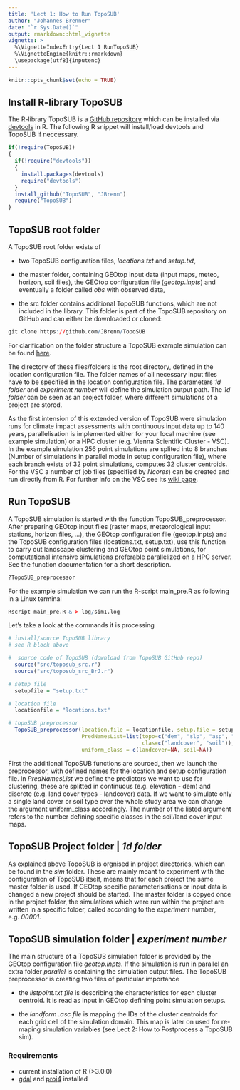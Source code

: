 ```yaml
---
title: 'Lect 1: How to Run TopoSUB'
author: "Johannes Brenner"
date: "`r Sys.Date()`"
output: rmarkdown::html_vignette
vignette: >
  %\VignetteIndexEntry{Lect 1 RunTopoSUB}
  %\VignetteEngine{knitr::rmarkdown}
  \usepackage[utf8]{inputenc}
---
```


```r
knitr::opts_chunk$set(echo = TRUE)
```

## Install R-library TopoSUB

The R-library TopoSUB is a [GitHub repository](https://github.com/JBrenn/TopoSUB) which can be installed via [devtools](https://www.rstudio.com/products/rpackages/devtools/) in R. The following R snippet will install/load devtools and TopoSUB if neccessary.

```r

if(!require(TopoSUB))
{
  if(!require("devtools"))
  {
    install.packages(devtools)
    require("devtools")
  }
  install_github("TopoSUB", "JBrenn")
  require("TopoSUB")
}

```

## TopoSUB root folder

A TopoSUB root folder exists of

* two TopoSUB configuration files, _locations.txt_ and _setup.txt_, 

* the master folder, containing GEOtop input data (input maps, meteo, horizon, soil files), the GEOtop configuration file (_geotop.inpts_) and eventually a folder called _obs_ with observed data,

* the src folder contains additional TopoSUB functions, which are not included in the library. This folder is part of the TopoSUB repository on GitHub and can either be downloaded or cloned:

```r
git clone https://github.com/JBrenn/TopoSUB
```

For clarification on the folder structure a TopoSUB example simulation can be found [here](https://cloud.scientificnet.org/index.php/s/Y6UwKt79pFZp2uR).
    
The directory of these files/folders is the root directory, defined in the location configuration file. The folder names of all necessary input files have to be specified in the location configuration file. The parameters _1d folder_ and _experiment number_ will define the simulation output path. The _1d folder_ can be seen as an project folder, where different simulations of a project are stored. 

As the first intension of this extended version of TopoSUB were simulation runs for climate impact assessments with continuous input data up to 140 years, parallelisation is implemented either for your local machine (see example simulation) or a HPC cluster (e.g. Vienna Scientific Cluster - VSC). In the example simulation 256 point simulations are splited into 8 branches (Number of simulations in parallel mode in setup configuration file), where each branch exists of 32 point simulations, computes 32 cluster centroids. For the VSC a number of job files (specified by _Ncores_) can be created and run directly from R. For further info on the VSC see its [wiki page](https://wiki.vsc.ac.at/doku.php?id=start). 

 
## Run TopoSUB

A TopoSUB simulation is started with the function TopoSUB_preprocessor. After preparing GEOtop input files (raster maps, meteorological input stations, horizon files, ...), the GEOtop configuration file (geotop.inpts) and the TopoSUB configuration files (locations.txt, setup.txt), use this function to carry out landscape clustering and GEOtop point simulations, for computational intensive simulations preferable parallelized on a HPC server. See the function documentation for a short description.

```r

?TopoSUB_preprocessor

```

For the example simulation we can run the R-script main_pre.R as following in a Linux terminal

```r
Rscript main_pre.R & > log/sim1.log
```

Let's take a look at the commands it is processing

```r

# install/source TopoSUB library
# see R block above

#  source code of TopoSUB (download from TopoSUB GitHub repo)
  source("src/toposub_src.r")
  source("src/toposub_src_BrJ.r")

# setup file
  setupfile = "setup.txt"

# location file
  locationfile = "locations.txt"

# topoSUB preprocessor
  TopoSUB_preprocessor(location.file = locationfile, setup.file = setupfile,
                       PredNamesList=list(topo=c("dem", "slp", "asp", "svf"),
                                          clas=c("landcover", "soil")),
                       uniform_class = c(landcover=NA, soil=NA))

```

First the additional TopoSUB functions are sourced, then we launch the preprocessor, with defined names for the location and setup configuration file. In _PredNamesList_ we define the predictors we want to use for clustering, these are splitted in continuous (e.g. elevation - dem) and discrete (e.g. land cover types - landcover) data. If we want to simulate only a single land cover or soil type over the whole study area we can change the argument uniform_class accordingly. The number of the listed argument refers to the number defining specific classes in the soil/land cover input maps.

## TopoSUB Project folder | _1d folder_
 
As explained above TopoSUB is orgnised in project directories, which can be found in the _sim_ folder. These are mainly meant to experiment with the configuration of TopoSUB itself, means that for each project the same master folder is used. If GEOtop specific parameterisations or input data is changed a new project should be started. The master folder is copyed once in the project folder, the simulations which were run within the project are written in a specific folder, called according to the _experiment number_, e.g. _00001_.

## TopoSUB simulation folder | _experiment number_

The main structure of a TopoSUB simulation folder is provided by the GEOtop configuration file _geotop.inpts_. If the simulation is run in parallel an extra folder _parallel_ is containing the simulation output files. The TopoSUB preprocessor is creating two files of particular importance

* the _listpoint.txt file_ is describing the characteristics for each cluster centroid. It is read as input in GEOtop defining point simulation setups. 

* the _landform .asc file_ is mapping the IDs of the cluster centroids for each grid cell of the simulation domain. This map is later on used for re-maping simulation variables (see Lect 2: How to Postprocess a TopoSUB sim).

### Requirements

* current installation of R (>3.0.0)
* [gdal](http://www.gdal.org/) and [proj4](https://github.com/OSGeo/proj.4) installed

